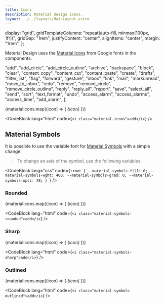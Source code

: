 ```yaml
---
title: Icons
description: Material Design icons.
layout: ../../layouts/MainLayout.astro
---
```


  display: "grid",
  gridTemplateColumns: "repeat(auto-fill, minmax(100px, 1fr))",
  gridGap: "1rem",
  justifyContent: "center",
  alignItems: "center",
  margin: "1rem",
};

Material Design uses the [Material Icons](https://fonts.google.com/icons) from Google fonts in the components.

  "add",
  "add_circle",
  "add_circle_outline",
  "archive",
  "backspace",
  "block",
  "clear",
  "content_copy",
  "content_cut",
  "content_paste",
  "create",
  "drafts",
  "filter_list",
  "flag",
  "forward",
  "gesture",
  "inbox",
  "link",
  "mail",
  "markunread",
  "move_to_inbox",
  "redo",
  "remove",
  "remove_circle",
  "remove_circle_outline",
  "reply",
  "reply_all",
  "report",
  "save",
  "select_all",
  "send",
  "sort",
  "text_format",
  "undo",
  "access_alarm",
  "access_alarms",
  "access_time",
  "add_alarm",
];

<div class="pad-v" style={iconGridStyle}>
  {materialIcons.map((icon) => (
    <i class="material-icons">{icon}</i>
  ))}
</div>

<CodeBlock lang="html" code={`<i class="material-icons">add</i>`} />

## Material Symbols

It is possible to use the variable font for [Material Symbols](https://developers.google.com/fonts/docs/material_symbols) with a simple change.

> To change an axis of the symbol, use the following variables

<CodeBlock
  lang="css"
  code={`:root {
    --material-symbols-fill: 0;
    --material-symbols-wght: 400;
    --material-symbols-grad: 0;
    --material-symbols-opsz: 48;
}
`}
/>

### Rounded

<div class="pad-v" style={iconGridStyle}>
  {materialIcons.map((icon) => (
    <i class="material-symbols-rounded">{icon}</i>
  ))}
</div>

<CodeBlock lang="html" code={`<i class="material-symbols-rounded">add</i>`} />

### Sharp

<div class="pad-v" style={iconGridStyle}>
  {materialIcons.map((icon) => (
    <i class="material-symbols-sharp">{icon}</i>
  ))}
</div>

<CodeBlock lang="html" code={`<i class="material-symbols-sharp">add</i>`} />

### Outlined

<div class="pad-v" style={iconGridStyle}>
  {materialIcons.map((icon) => (
    <i class="material-symbols-outlined">{icon}</i>
  ))}
</div>

<CodeBlock lang="html" code={`<i class="material-symbols-outlined">add</i>`} />
